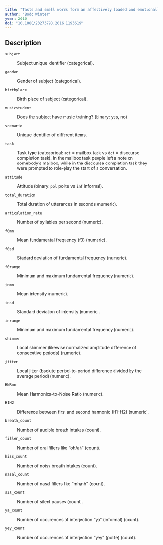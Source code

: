 ```yaml
---
title: "Taste and smell words form an affectively loaded and emotionally flexible part of the English lexicon"
author: "Bodo Winter"
year: 2016
doi: "10.1080/23273798.2016.1193619"
---
```


## Description

`subject`

:   Subject unique identifier (categorical).

`gender`

:   Gender of subject (categorical).

`birthplace`

:   Birth place of subject (categorical).

`musicstudent`

:   Does the subject have music training? (binary: yes, no)

`scenario`

:   Unique identifier of different items.

`task`

:   Task type (categorical: `not` = mailbox task vs `dct` = discourse completion task). In the mailbox task people left a note on somebody's mailbox, while in the discourse completion task they were prompted to role-play the start of a conversation.

`attitude`

:   Attitude (binary: `pol` polite vs `inf` informal).

`total_duration`

:   Total duration of utterances in seconds (numeric).

`articulation_rate`

:   Number of syllables per second (numeric).

`f0mn`

:   Mean fundamental frequency (f0) (numeric).

`f0sd`

:   Stadard deviation of fundamental frequency (numeric).

`f0range`

:   Minimum and maximum fundamental frequency (numeric).

`inmn`

:   Mean intensity (numeric).

`insd`

:   Standard deviation of intensity (numeric).

`inrange`

:   Minimum and maximum fundamental frequency (numeric).

`shimmer`

:   Local shimmer (likewise normalized amplitude difference of consecutive periods) (numeric).

`jitter`

:   Local jitter (bsolute period-to-period difference divided by the average period) (numeric).

`HNRmn`

:   Mean Harmonics-to-Noise Ratio (numeric).

`H1H2`

:   Difference between first and second harmonic (H1-H2) (numeric).

`breath_count`

:   Number of audible breath intakes (count).

`filler_count`

:   Number of oral fillers like "oh/ah" (count).

`hiss_count`

:   Number of noisy breath intakes (count).

`nasal_count`

:   Number of nasal fillers like "mh/nh" (count).

`sil_count`

:   Number of silent pauses (count).

`ya_count`

:   Number of occurences of interjection "ya" (informal) (count).

`yey_count`

:   Number of occurences of interjection "yey" (polite) (count).
